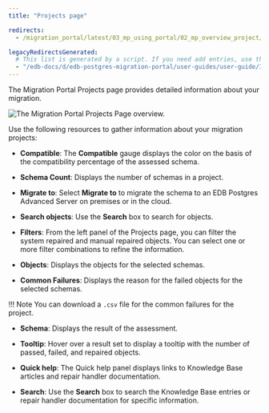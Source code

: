 ```yaml
---
title: "Projects page"

redirects:
  - /migration_portal/latest/03_mp_using_portal/02_mp_overview_project/

legacyRedirectsGenerated:
  # This list is generated by a script. If you need add entries, use the `legacyRedirects` key.
  - "/edb-docs/d/edb-postgres-migration-portal/user-guides/user-guide/3.0.1/mp_overview_project.html"
---
```


<div id="mp_overview_project" class="registered_link"></div>

The Migration Portal Projects page provides detailed information about your migration.

![The Migration Portal Projects Page overview.](/images/mp_overview_home.png)

Use the following resources to gather information about your migration projects:

-  **Compatible**: The **Compatible** gauge displays the color on the basis of the compatibility percentage of the assessed schema.

-  **Schema Count**: Displays the number of schemas in a project.

-  **Migrate to**: Select **Migrate to** to migrate the schema to an EDB Postgres Advanced Server on premises or in the cloud.

-  **Search objects**: Use the **Search** box to search for objects.

-  **Filters**: From the left panel of the Projects page, you can filter the system repaired and manual repaired objects. You can select one or more filter combinations to refine the information.

-  **Objects**: Displays the objects for the selected schemas.

-  **Common Failures**: Displays the reason for the failed objects for the selected schemas.

 !!! Note
    You can download a `.csv` file for the common failures for the project.

-  **Schema**: Displays the result of the assessment.

-  **Tooltip**: Hover over a result set to display a tooltip with the number of passed, failed, and repaired objects.

-  **Quick help**: The Quick help panel displays links to Knowledge Base articles and repair handler documentation.

-  **Search**: Use the **Search** box to search the Knowledge Base entries or repair handler documentation for specific information.
